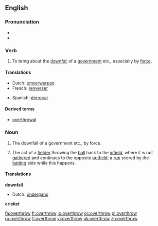 ==English==

===Pronunciation===
*{{IPA|/ovəɻ'θɻɔʊ/}}
*{{audio|en-us-overthrow.ogg|Audio (US)}}


===Verb===
{{en-verb|overthrows|overthrowing|overthrew|overthrown}}

# To bring about the [[downfall]] of a [[government]] etc., especially by [[force]].

====Translations====
{{top}}
*Dutch: [[omverwerpen]]
*French: [[renverser]]
{{mid}}
*Spanish: [[derrocar]]
{{bottom}}

====Derived terms====
*[[overthrowal]]

===Noun===
{{en-noun}}

# The downfall of a government etc., by force.
#{{cricket}} The act of a [[fielder]] throwing the [[ball]] back to the [[infield]], where it is not [[gather]]ed and continues to the opposite [[outfield]]; a [[run]] scored by the [[batting]] side while this happens.

====Translations====
'''downfall'''
{{top}}
*Dutch: [[ondergang]] {{m}}
{{mid}}
{{bottom}}

'''cricket'''
{{top}}
{{mid}}
{{bottom}}

[[fa:overthrow]]
[[fr:overthrow]]
[[io:overthrow]]
[[oc:overthrow]]
[[pl:overthrow]]
[[ru:overthrow]]
[[fi:overthrow]]
[[vi:overthrow]]
[[uk:overthrow]]
[[zh:overthrow]]